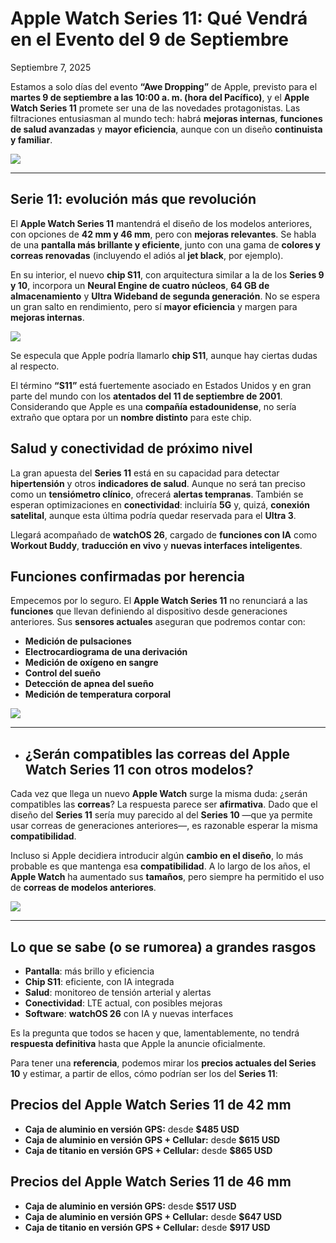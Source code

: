 # Apple Watch Series 11: Qué Vendrá en el Evento del 9 de Septiembre

Septiembre 7, 2025

<div class='espacio'/>

Estamos a solo días del evento **“Awe Dropping”** de Apple, previsto para el **martes 9 de septiembre a las 10:00 a. m. (hora del Pacífico)**, y el **Apple Watch Series 11** promete ser una de las novedades protagonistas. Las filtraciones entusiasman al mundo tech: habrá **mejoras internas**, **funciones de salud avanzadas** y **mayor eficiencia**, aunque con un diseño **continuista y familiar**.

![](/assets/blog-assets/AppleAweDropping2025/AppleWatchSeries11.webp)

---
<div class='espacio'/>

## **Serie 11: evolución más que revolución**

El **Apple Watch Series 11** mantendrá el diseño de los modelos anteriores, con opciones de **42 mm y 46 mm**, pero con **mejoras relevantes**. Se habla de una **pantalla más brillante y eficiente**, junto con una gama de **colores y correas renovadas** (incluyendo el adiós al **jet black**, por ejemplo).

En su interior, el nuevo **chip S11**, con arquitectura similar a la de los **Series 9 y 10**, incorpora un **Neural Engine de cuatro núcleos**, **64 GB de almacenamiento** y **Ultra Wideband de segunda generación**. No se espera un gran salto en rendimiento, pero sí **mayor eficiencia** y margen para **mejoras internas**.

![](/assets/blog-assets/AppleAweDropping2025/AppleWatchS11.webp)

<div class='espacio'/>

Se especula que Apple podría llamarlo **chip S11**, aunque hay ciertas dudas al respecto.

El término **“S11”** está fuertemente asociado en Estados Unidos y en gran parte del mundo con los **atentados del 11 de septiembre de 2001**. Considerando que Apple es una **compañía estadounidense**, no sería extraño que optara por un **nombre distinto** para este chip.

<div class='espacio'/>

## **Salud y conectividad de próximo nivel**

La gran apuesta del **Series 11** está en su capacidad para detectar **hipertensión** y otros **indicadores de salud**. Aunque no será tan preciso como un **tensiómetro clínico**, ofrecerá **alertas tempranas**. También se esperan optimizaciones en **conectividad**: incluiría **5G** y, quizá, **conexión satelital**, aunque esta última podría quedar reservada para el **Ultra 3**.

Llegará acompañado de **watchOS 26**, cargado de **funciones con IA** como **Workout Buddy**, **traducción en vivo** y **nuevas interfaces inteligentes**.

<div class='espacio'/>

## **Funciones confirmadas por herencia**

Empecemos por lo seguro. El **Apple Watch Series 11** no renunciará a las **funciones** que llevan definiendo al dispositivo desde generaciones anteriores. Sus **sensores actuales** aseguran que podremos contar con:

- **Medición de pulsaciones**
- **Electrocardiograma de una derivación**
- **Medición de oxígeno en sangre**
- **Control del sueño**
- **Detección de apnea del sueño**
- **Medición de temperatura corporal**

![](/assets/blog-assets/AppleAweDropping2025/AppleWatchSalud.webp)

---
<div class='espacio'/>

- ## **¿Serán compatibles las correas del Apple Watch Series 11 con otros modelos?**

Cada vez que llega un nuevo **Apple Watch** surge la misma duda: ¿serán compatibles las **correas**? La respuesta parece ser **afirmativa**. Dado que el diseño del **Series 11** sería muy parecido al del **Series 10** —que ya permite usar correas de generaciones anteriores—, es razonable esperar la misma **compatibilidad**.

Incluso si Apple decidiera introducir algún **cambio en el diseño**, lo más probable es que mantenga esa **compatibilidad**. A lo largo de los años, el **Apple Watch** ha aumentado sus **tamaños**, pero siempre ha permitido el uso de **correas de modelos anteriores**.

![](/assets/blog-assets/AppleAweDropping2025/AppleWatchCorreas.webp)

---
<div class='espacio'/>

## **Lo que se sabe (o se rumorea) a grandes rasgos**

- **Pantalla**: más brillo y eficiencia
- **Chip S11**: eficiente, con IA integrada
- **Salud**: monitoreo de tensión arterial y alertas
- **Conectividad**: LTE actual, con posibles mejoras
- **Software**: **watchOS 26** con IA y nuevas interfaces

<div class='espacio'/>

Es la pregunta que todos se hacen y que, lamentablemente, no tendrá **respuesta definitiva** hasta que Apple la anuncie oficialmente.

Para tener una **referencia**, podemos mirar los **precios actuales del Series 10** y estimar, a partir de ellos, cómo podrían ser los del **Series 11**:

## **Precios del Apple Watch Series 11 de 42 mm**

- **Caja de aluminio en versión GPS:** desde **$485 USD**
- **Caja de aluminio en versión GPS + Cellular:** desde **$615 USD**
- **Caja de titanio en versión GPS + Cellular:** desde **$865 USD**

## **Precios del Apple Watch Series 11 de 46 mm**

- **Caja de aluminio en versión GPS:** desde **$517 USD**
- **Caja de aluminio en versión GPS + Cellular:** desde **$647 USD**
- **Caja de titanio en versión GPS + Cellular:** desde **$917 USD**

<div class='espacio'/>
